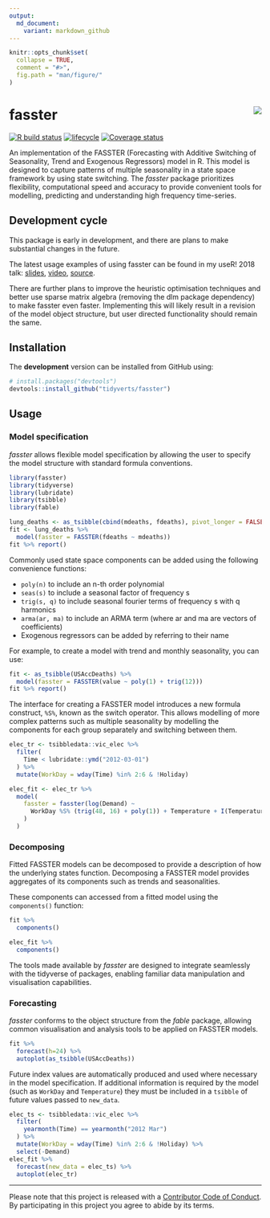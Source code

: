 ```yaml
---
output:
  md_document:
    variant: markdown_github
---
```


<!-- README.md is generated from README.Rmd. Please edit that file -->

```r
knitr::opts_chunk$set(
  collapse = TRUE,
  comment = "#>",
  fig.path = "man/figure/"
)
```

# fasster <img src="man/figure/logo.png" align="right" />

[![R build status](https://github.com/tidyverts/fasster/workflows/R-CMD-check/badge.svg)](https://github.com/tidyverts/fasster)
[![lifecycle](https://img.shields.io/badge/lifecycle-experimental-orange.svg)](https://www.tidyverse.org/lifecycle/#experimental)
[![Coverage status](https://codecov.io/gh/tidyverts/fasster/branch/master/graph/badge.svg)](https://codecov.io/github/tidyverts/fasster?branch=master)
<!-- [![CRAN_Status_Badge](http://www.r-pkg.org/badges/version/fasster)](https://cran.r-project.org/package=fasster) -->
<!-- [![Downloads](http://cranlogs.r-pkg.org/badges/fasster?color=brightgreen)](https://cran.r-project.org/package=fasster) -->

An implementation of the FASSTER (Forecasting with Additive Switching of Seasonality, Trend and Exogenous Regressors) model in R. This model is designed to capture patterns of multiple seasonality in a state space framework by using state switching. The *fasster* package prioritizes flexibility, computational speed and accuracy to provide convenient tools for modelling, predicting and understanding high frequency time-series.

## Development cycle

This package is early in development, and there are plans to make substantial changes in the future. 

The latest usage examples of using fasster can be found in my useR! 2018 talk: [slides](https://slides.mitchelloharawild.com/user2018/#1), [video](https://www.youtube.com/watch?v=6YlboftSalY), [source](https://github.com/mitchelloharawild/fasster_user2018).

There are further plans to improve the heuristic optimisation techniques and better use sparse matrix algebra (removing the dlm package dependency) to make fasster even faster. Implementing this will likely result in a revision of the model object structure, but user directed functionality should remain the same.

## Installation

<!-- The **stable** version can be installed from CRAN: -->

<!-- ```{r, eval = FALSE} -->
<!-- install.packages("fasster") -->
<!-- ``` -->

The **development** version can be installed from GitHub using:

```r
# install.packages("devtools")
devtools::install_github("tidyverts/fasster")
```

## Usage

### Model specification

*fasster* allows flexible model specification by allowing the user to specify the model structure with standard formula conventions.

```r
library(fasster)
library(tidyverse)
library(lubridate)
library(tsibble)
library(fable)

lung_deaths <- as_tsibble(cbind(mdeaths, fdeaths), pivot_longer = FALSE)
fit <- lung_deaths %>%
  model(fasster = FASSTER(fdeaths ~ mdeaths))
fit %>% report()
```

Commonly used state space components can be added using the following convenience functions:

* `poly(n)` to include an n-th order polynomial
* `seas(s)` to include a seasonal factor of frequency s
* `trig(s, q)` to include seasonal fourier terms of frequency s with q harmonics
* `arma(ar, ma)` to include an ARMA term (where ar and ma are vectors of coefficients)
* Exogenous regressors can be added by referring to their name

For example, to create a model with trend and monthly seasonality, you can use:
```r
fit <- as_tsibble(USAccDeaths) %>% 
  model(fasster = FASSTER(value ~ poly(1) + trig(12)))
fit %>% report()
```

The interface for creating a FASSTER model introduces a new formula construct, `%S%`, known as the switch operator. This allows modelling of more complex patterns such as multiple seasonality by modelling the components for each group separately and switching between them.

```r
elec_tr <- tsibbledata::vic_elec %>%
  filter(
    Time < lubridate::ymd("2012-03-01")
  ) %>% 
  mutate(WorkDay = wday(Time) %in% 2:6 & !Holiday)

elec_fit <- elec_tr %>%
  model(
    fasster = fasster(log(Demand) ~ 
      WorkDay %S% (trig(48, 16) + poly(1)) + Temperature + I(Temperature^2)
    )
  )
```

### Decomposing

Fitted FASSTER models can be decomposed to provide a description of how the underlying states function. Decomposing a FASSTER model provides aggregates of its components such as trends and seasonalities.

These components can accessed from a fitted model using the `components()` function:
```r
fit %>% 
  components()
```

```r
elec_fit %>%
  components()
```


The tools made available by *fasster* are designed to integrate seamlessly with the tidyverse of packages, enabling familiar data manipulation and visualisation capabilities.

### Forecasting
  
*fasster* conforms to the object structure from the *fable* package, allowing common visualisation and analysis tools to be applied on FASSTER models.
```r
fit %>% 
  forecast(h=24) %>%
  autoplot(as_tsibble(USAccDeaths))
```

Future index values are automatically produced and used where necessary in the model specification. If additional information is required by the model (such as `WorkDay` and `Temperature`) they must be included in a `tsibble` of future values passed to `new_data`.

```r
elec_ts <- tsibbledata::vic_elec %>%
  filter(
    yearmonth(Time) == yearmonth("2012 Mar")
  ) %>% 
  mutate(WorkDay = wday(Time) %in% 2:6 & !Holiday) %>% 
  select(-Demand)
elec_fit %>% 
  forecast(new_data = elec_ts) %>% 
  autoplot(elec_tr)
```

---
Please note that this project is released with a [Contributor Code of Conduct](.github/CODE_OF_CONDUCT.md).
By participating in this project you agree to abide by its terms.
